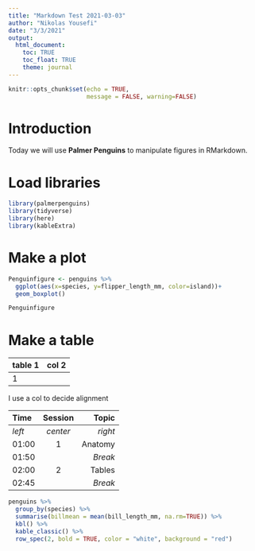 ```yaml
---
title: "Markdown Test 2021-03-03"
author: "Nikolas Yousefi"
date: "3/3/2021"
output: 
  html_document:
    toc: TRUE
    toc_float: TRUE
    theme: journal
---
```


```r
knitr::opts_chunk$set(echo = TRUE,
                      message = FALSE, warning=FALSE)
```

# Introduction
Today we will use **Palmer Penguins** to manipulate figures in RMarkdown. 

# Load libraries
```r
library(palmerpenguins)
library(tidyverse)
library(here)
library(kableExtra)
```

# Make a plot
```r
Penguinfigure <- penguins %>% 
  ggplot(aes(x=species, y=flipper_length_mm, color=island))+
  geom_boxplot()

Penguinfigure
```
# Make a table

| table 1 | col 2 |
|:--------|:------|
|1        |       |

I use a col to decide alignment

| Time  | Session | Topic    |
|:------|:-------:|---------:|
| _left_ | _center_| _right_ |
| 01:00  | 1       | Anatomy |
| 01:50  |         | *Break* |
| 02:00  | 2       | Tables  |
| 02:45  |         | *Break* |


```r
penguins %>%
  group_by(species) %>%
  summarise(billmean = mean(bill_length_mm, na.rm=TRUE)) %>%
  kbl() %>% 
  kable_classic() %>%
  row_spec(2, bold = TRUE, color = "white", background = "red")
```



